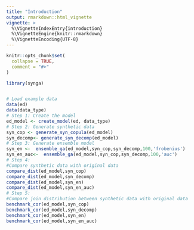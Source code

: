 ```yaml
---
title: "Introduction"
output: rmarkdown::html_vignette
vignette: >
  %\VignetteIndexEntry{introduction}
  %\VignetteEngine{knitr::rmarkdown}
  %\VignetteEncoding{UTF-8}
---
```


```r
knitr::opts_chunk$set(
  collapse = TRUE,
  comment = "#>"
)
```

```r
library(synga)


# Load example data
data(ed)
data(data_type)
# Step 1: Create the model
ed_model <- create_model(ed, data_type)
# Step 2: Generate synthetic data
syn_cop <- generate_syn_copula(ed_model)
syn_decomp<- generate_syn_decomp(ed_model)
# Step 3: Generate ensemble model
syn_en <-  ensemble_ga(ed_model,syn_cop,syn_decomp,100,'frobenius')
syn_en_auc<-  ensemble_ga(ed_model,syn_cop,syn_decomp,100,'auc')
# Step 4: 
#Compare synthetic data with original data
compare_dist(ed_model,syn_cop) 
compare_dist(ed_model,syn_decomp) 
compare_dist(ed_model,syn_en) 
compare_dist(ed_model,syn_en_auc) 
# Step 5:
#Compare join distribution between synthetic data with original data
benchmark_cor(ed_model,syn_cop)
benchmark_cor(ed_model,syn_decomp)
benchmark_cor(ed_model,syn_en)
benchmark_cor(ed_model,syn_en_auc)

```
